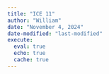 ```yaml
---
title: "ICE 11"
author: "William"
date: "November 4, 2024"
date-modified: "last-modified"
execute: 
  eval: true
  echo: true
  cache: true
---
```

